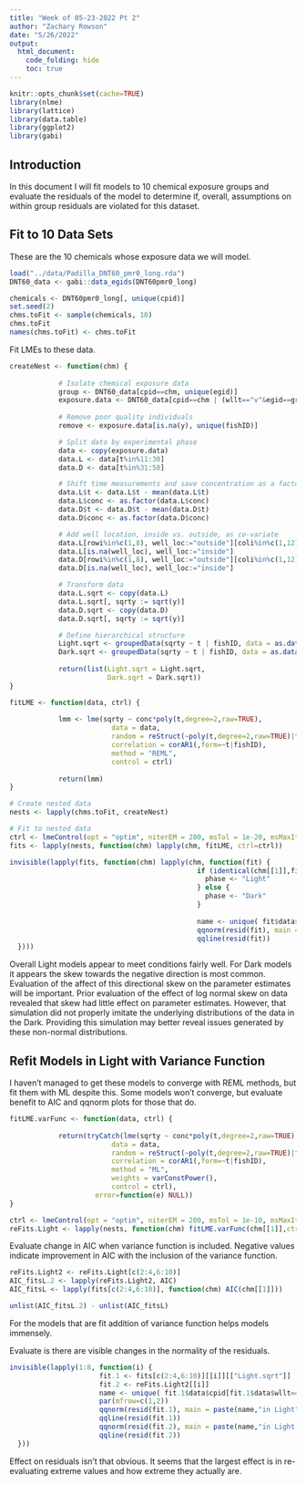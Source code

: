 ```yaml
---
title: "Week of 05-23-2022 Pt 2"
author: "Zachary Rowson"
date: "5/26/2022"
output: 
  html_document:
    code_folding: hide
    toc: true
---
```


```r
knitr::opts_chunk$set(cache=TRUE)
library(nlme)
library(lattice)
library(data.table)
library(ggplot2)
library(gabi)
```

## Introduction

In this document I will fit models to 10 chemical exposure groups and evaluate the residuals of the model to determine if, overall, assumptions on within group residuals are violated for this dataset.

## Fit to 10 Data Sets

These are the 10 chemicals whose exposure data we will model.

```r
load("../data/Padilla_DNT60_pmr0_long.rda")
DNT60_data <- gabi::data_egids(DNT60pmr0_long)

chemicals <- DNT60pmr0_long[, unique(cpid)]
set.seed(2)
chms.toFit <- sample(chemicals, 10)
chms.toFit
names(chms.toFit) <- chms.toFit
```

Fit LMEs to these data.

```r
createNest <- function(chm) {
  
            # Isolate chemical exposure data
            group <- DNT60_data[cpid==chm, unique(egid)]
            exposure.data <- DNT60_data[cpid==chm | (wllt=="v"&egid==group)]
            
            # Remove poor quality individuals
            remove <- exposure.data[is.na(y), unique(fishID)]

            # Split data by experimental phase
            data <- copy(exposure.data)
            data.L <- data[t%in%11:30]
            data.D <- data[t%in%31:50]

            # Shift time measurements and save concentration as a factor
            data.L$t <- data.L$t - mean(data.L$t)
            data.L$conc <- as.factor(data.L$conc)
            data.D$t <- data.D$t - mean(data.D$t)
            data.D$conc <- as.factor(data.D$conc)

            # Add well location, inside vs. outside, as co-variate
            data.L[rowi%in%c(1,8), well_loc:="outside"][coli%in%c(1,12), well_loc:="outside"]
            data.L[is.na(well_loc), well_loc:="inside"]
            data.D[rowi%in%c(1,8), well_loc:="outside"][coli%in%c(1,12), well_loc:="outside"]
            data.D[is.na(well_loc), well_loc:="inside"]

            # Transform data
            data.L.sqrt <- copy(data.L)
            data.L.sqrt[, sqrty := sqrt(y)]
            data.D.sqrt <- copy(data.D)
            data.D.sqrt[, sqrty := sqrt(y)]

            # Define hierarchical structure
            Light.sqrt <- groupedData(sqrty ~ t | fishID, data = as.data.frame(data.L.sqrt[!(fishID%in%remove)]), order.groups = FALSE)
            Dark.sqrt <- groupedData(sqrty ~ t | fishID, data = as.data.frame(data.D.sqrt[!(fishID%in%remove)]), order.groups = FALSE)
            
            return(list(Light.sqrt = Light.sqrt,
                        Dark.sqrt = Dark.sqrt))
}
```
```r
fitLME <- function(data, ctrl) {
  
            lmm <- lme(sqrty ~ conc*poly(t,degree=2,raw=TRUE),
                         data = data,
                         random = reStruct(~poly(t,degree=2,raw=TRUE)|fishID,REML=TRUE,pdClass="pdSymm"),
                         correlation = corAR1(,form=~t|fishID),
                         method = "REML",
                         control = ctrl)
            
            return(lmm)
}
```
```r
# Create nested data
nests <- lapply(chms.toFit, createNest)

# Fit to nested data
ctrl <- lmeControl(opt = "optim", niterEM = 200, msTol = 1e-20, msMaxIter = 1000, apVar = FALSE)
fits <- lapply(nests, function(chm) lapply(chm, fitLME, ctrl=ctrl))
```

```r
invisible(lapply(fits, function(chm) lapply(chm, function(fit) {
                                              if (identical(chm[[1]],fit)) {
                                                phase <- "Light"
                                              } else {
                                                phase <- "Dark"
                                              }
                                              
                                              name <- unique( fit$data$cpid[fit$data$wllt=="t"] )
                                              qqnorm(resid(fit), main = paste(name,"in",phase,sep=" "))
                                              qqline(resid(fit))
  })))
```

Overall Light models appear to meet conditions fairly well. For Dark models it appears the skew towards the negative direction is most common. Evaluation of the affect of this directional skew on the parameter estimates will be important. Prior evaluation of the effect of log normal skew on data revealed that skew had little effect on parameter estimates. However, that simulation did not properly imitate the underlying distributions of the data in the Dark. Providing this simulation may better reveal issues generated by these non-normal distributions.

## Refit Models in Light with Variance Function

I haven't managed to get these models to converge with REML methods, but fit them with ML despite this. Some models won't converge, but evaluate benefit to AIC and qqnorm plots for those that do.

```r
fitLME.varFunc <- function(data, ctrl) {
  
            return(tryCatch(lme(sqrty ~ conc*poly(t,degree=2,raw=TRUE),
                         data = data,
                         random = reStruct(~poly(t,degree=2,raw=TRUE)|fishID,REML=FALSE,pdClass="pdSymm"),
                         correlation = corAR1(,form=~t|fishID),
                         method = "ML",
                         weights = varConstPower(),
                         control = ctrl), 
                     error=function(e) NULL))
}
```
```r
ctrl <- lmeControl(opt = "optim", niterEM = 200, msTol = 1e-10, msMaxIter = 1000, apVar = FALSE)
reFits.Light <- lapply(nests, function(chm) fitLME.varFunc(chm[[1]],ctrl=ctrl))
```

Evaluate change in AIC when variance function is included. Negative values indicate improvement in AIC with the inclusion of the variance function. 

```r
reFits.Light2 <- reFits.Light[c(2:4,6:10)]
AIC_fitsL.2 <- lapply(reFits.Light2, AIC)
AIC_fitsL <- lapply(fits[c(2:4,6:10)], function(chm) AIC(chm[[1]]))

unlist(AIC_fitsL.2) - unlist(AIC_fitsL)
```

For the models that are fit addition of variance function helps models immensely.

Evaluate is there are visible changes in the normality of the residuals.

```r
invisible(lapply(1:8, function(i) {
                      fit.1 <- fits[c(2:4,6:10)][[i]][["Light.sqrt"]]
                      fit.2 <- reFits.Light2[[i]]
                      name <- unique( fit.1$data$cpid[fit.1$data$wllt=="t"] )
                      par(mfrow=c(1,2))
                      qqnorm(resid(fit.1), main = paste(name,"in Light",sep=" "))
                      qqline(resid(fit.1))
                      qqnorm(resid(fit.2), main = paste(name,"in Light w/ varFunc",sep=" "))
                      qqline(resid(fit.2))
  }))
```

Effect on residuals isn't that obvious. It seems that the largest effect is in re-evaluating extreme values and how extreme they actually are.
